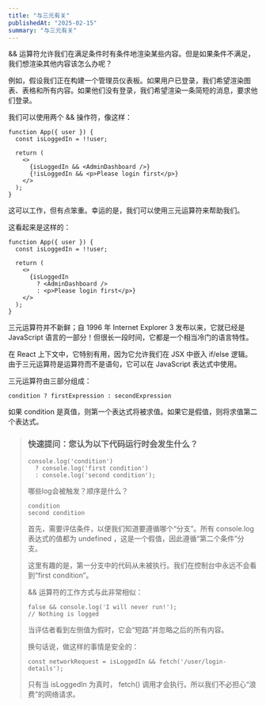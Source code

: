 ```yaml
---
title: "与三元有关"
publishedAt: "2025-02-15"
summary: "与三元有关"
---
```


&& 运算符允许我们在满足条件时有条件地渲染某些内容。但是如果条件不满足，我们想渲染其他内容该怎么办呢？

例如，假设我们正在构建一个管理员仪表板。如果用户已登录，我们希望渲染图表、表格和所有内容。如果他们没有登录，我们希望渲染一条简短的消息，要求他们登录。

我们可以使用两个 && 操作符，像这样：

```JSX
function App({ user }) {
  const isLoggedIn = !!user;

  return (
    <>
      {isLoggedIn && <AdminDashboard />}
      {!isLoggedIn && <p>Please login first</p>}
    </>
  );
}
```

这可以工作，但有点笨重。幸运的是，我们可以使用三元运算符来帮助我们。

这看起来是这样的：

```JSX
function App({ user }) {
  const isLoggedIn = !!user;

  return (
    <>
      {isLoggedIn
        ? <AdminDashboard />
        : <p>Please login first</p>}
    </>
  );
}
```

三元运算符并不新鲜；自 1996 年 Internet Explorer 3 发布以来，它就已经是 JavaScript 语言的一部分！但很长一段时间，它都是一个相当冷门的语言特性。

在 React 上下文中，它特别有用，因为它允许我们在 JSX 中嵌入 if/else 逻辑。由于三元运算符是运算符而不是语句，它可以在 JavaScript 表达式中使用。

三元运算符由三部分组成：

```JSX
condition ? firstExpression : secondExpression
```

如果 condition 是真值，则第一个表达式将被求值。如果它是假值，则将求值第二个表达式。

> ### 快速提问：您认为以下代码运行时会发生什么？
>
> ```JSX
> console.log('condition')
>   ? console.log('first condition')
>   : console.log('second condition');
> ```
>
> 哪些log会被触发？顺序是什么？
>
> ```text
> condition
> second condition
> ```
>
> 首先，需要评估条件，以便我们知道要遵循哪个“分支”。所有 console.log 表达式的值都为 undefined ，这是一个假值，因此遵循“第二个条件”分支。
>
> 这里有趣的是，第一分支中的代码从未被执行。我们在控制台中永远不会看到“first condition”。
>
> && 运算符的工作方式与此非常相似：
>
> ```JSX
> false && console.log('I will never run!');
> // Nothing is logged
> ```
>
> 当评估者看到左侧值为假时，它会“短路”并忽略之后的所有内容。
>
> 换句话说，做这样的事情是安全的：
>
> ```JSX
> const networkRequest = isLoggedIn && fetch('/user/login-details');
> ```
>
> 只有当 isLoggedIn 为真时， fetch() 调用才会执行。所以我们不必担心“浪费”的网络请求。
